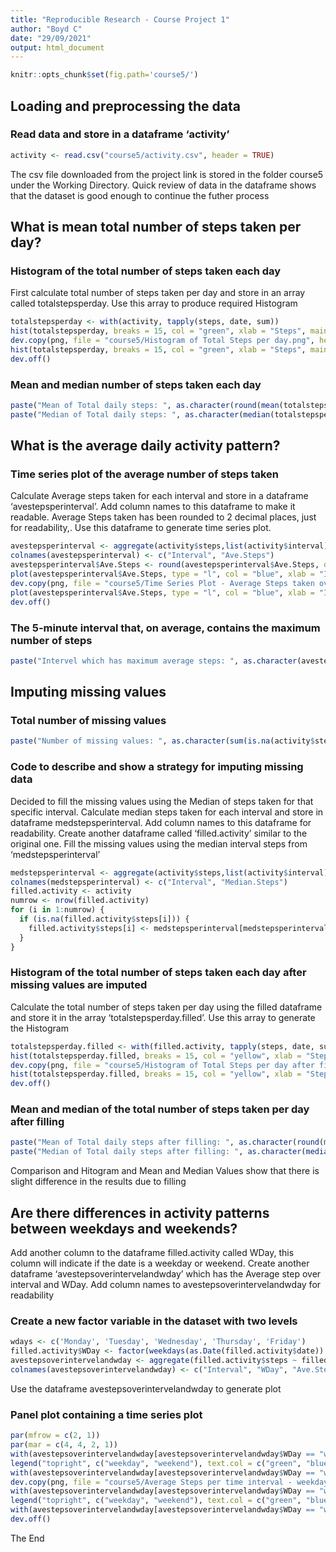 ```yaml
---
title: "Reproducible Research - Course Project 1"
author: "Boyd C"
date: "29/09/2021"
output: html_document
---
```


```r
knitr::opts_chunk$set(fig.path='course5/')
```

## Loading and preprocessing the data

### Read data and store in a dataframe 'activity'

```r
activity <- read.csv("course5/activity.csv", header = TRUE)
```

The csv file downloaded from the project link is stored in the folder
course5 under the Working Directory.
Quick review of data in the dataframe shows that the dataset is 
good enough to continue the futher process

## What is mean total number of steps taken per day?

### Histogram of the total number of steps taken each day

First calculate total number of steps taken per day and store 
in an array called totalstepsperday. Use this array to produce
required Histogram

```r
totalstepsperday <- with(activity, tapply(steps, date, sum))
hist(totalstepsperday, breaks = 15, col = "green", xlab = "Steps", main = "Histogram of Total Steps per day")
dev.copy(png, file = "course5/Histogram of Total Steps per day.png", height = 720, width = 720)
hist(totalstepsperday, breaks = 15, col = "green", xlab = "Steps", main = "Histogram of Total Steps per day")
dev.off()

```

### Mean and median number of steps taken each day

```r
paste("Mean of Total daily steps: ", as.character(round(mean(totalstepsperday, na.rm = T), digits = 2)))
paste("Median of Total daily steps: ", as.character(median(totalstepsperday, na.rm = T)))
```

## What is the average daily activity pattern?

### Time series plot of the average number of steps taken

Calculate Average steps taken for each interval and store in a dataframe 'avestepsperinterval'. Add column names to this dataframe to make it readable. Average Steps taken has been rounded to 2 decimal places, just for readability,. Use this dataframe to generate time series plot.

```r
avestepsperinterval <- aggregate(activity$steps,list(activity$interval), FUN=mean, na.rm = T)
colnames(avestepsperinterval) <- c("Interval", "Ave.Steps")
avestepsperinterval$Ave.Steps <- round(avestepsperinterval$Ave.Steps, digits = 2)
plot(avestepsperinterval$Ave.Steps, type = "l", col = "blue", xlab = "Interval", ylab = "Average Steps", main = "Plot depicting Average Steps taken over Interval", lwd = 2)
dev.copy(png, file = "course5/Time Series Plot - Average Steps taken over Interval.png", height = 720, width = 720)
plot(avestepsperinterval$Ave.Steps, type = "l", col = "blue", xlab = "Interval", ylab = "Average Steps", main = "Plot depicting Average Steps taken over Interval", lwd = 2)
dev.off()
```

### The 5-minute interval that, on average, contains the maximum number of steps

```r
paste("Intervel which has maximum average steps: ", as.character(avestepsperinterval[avestepsperinterval[,2] == max(avestepsperinterval$Ave.Steps), 1]))
```

## Imputing missing values

### Total number of missing values

```r
paste("Number of missing values: ", as.character(sum(is.na(activity$steps))))
```

### Code to describe and show a strategy for imputing missing data

Decided to fill the missing values using the Median of steps taken for that specific interval. Calculate median steps taken for each interval and store in dataframe medstepsperinterval. Add column names to this dataframe for readability. Create another dataframe called 'filled.activity' similar to the original one. Fill the missing values using the median interval steps from 'medstepsperinterval'


```r
medstepsperinterval <- aggregate(activity$steps,list(activity$interval), FUN=median, na.rm = T)
colnames(medstepsperinterval) <- c("Interval", "Median.Steps")
filled.activity <- activity
numrow <- nrow(filled.activity)
for (i in 1:numrow) {
  if (is.na(filled.activity$steps[i])) {
    filled.activity$steps[i] <- medstepsperinterval[medstepsperinterval[,1] == filled.activity$interval[i],2]
  }
}
```

### Histogram of the total number of steps taken each day after missing values are imputed

Calculate the total number of steps taken per day using the filled dataframe and store it in the array 'totalstepsperday.filled'. Use this array to generate the Histogram

```r
totalstepsperday.filled <- with(filled.activity, tapply(steps, date, sum))
hist(totalstepsperday.filled, breaks = 15, col = "yellow", xlab = "Steps", main = "Histogram of Total Steps per day after filling")
dev.copy(png, file = "course5/Histogram of Total Steps per day after filling.png", height = 720, width = 720)
hist(totalstepsperday.filled, breaks = 15, col = "yellow", xlab = "Steps", main = "Histogram of Total Steps per day after filling")
dev.off()
```

### Mean and median of the total number of steps taken per day after filling

```r
paste("Mean of Total daily steps after filling: ", as.character(round(mean(totalstepsperday.filled, na.rm = T), digits = 2)))
paste("Median of Total daily steps after filling: ", as.character(median(totalstepsperday.filled, na.rm = T)))
```

Comparison and Hitogram and Mean and Median Values show that there is slight difference in the results due to filling

## Are there differences in activity patterns between weekdays and weekends?

Add another column to the dataframe filled.activity called WDay, this column will indicate if the date is a weekday or weekend. Create another dataframe 'avestepsoverintervelandwday' which has the Average step over interval and WDay. Add column names to avestepsoverintervelandwday for readability

### Create a new factor variable in the dataset with two levels

```r
wdays <- c('Monday', 'Tuesday', 'Wednesday', 'Thursday', 'Friday')
filled.activity$WDay <- factor(weekdays(as.Date(filled.activity$date)) %in% wdays, labels = c("weekday", "weekend"), levels = c(TRUE, FALSE))
avestepsoverintervelandwday <- aggregate(filled.activity$steps ~ filled.activity$interval + filled.activity$WDay, FUN=mean, na.rm = T)
colnames(avestepsoverintervelandwday) <- c("Interval", "WDay", "Ave.Steps")
```

Use the dataframe avestepsoverintervelandwday to generate plot

###  Panel plot containing a time series plot

```r
par(mfrow = c(2, 1))
par(mar = c(4, 4, 2, 1))
with(avestepsoverintervelandwday[avestepsoverintervelandwday$WDay == "weekday",], plot(Interval, Ave.Steps, col = "green", type = "l", lwd = 1.5, ylab = "Average Steps", main = "Average Steps per time interval: weekday vs weekend"))
legend("topright", c("weekday", "weekend"), text.col = c("green", "blue"))
with(avestepsoverintervelandwday[avestepsoverintervelandwday$WDay == "weekend",], plot(Interval, Ave.Steps, col = "blue", type = "l", lwd = 1.5, ylab = "Average Steps"))
dev.copy(png, file = "course5/Average Steps per time interval - weekday vs weekend.png", height = 720, width = 720)
with(avestepsoverintervelandwday[avestepsoverintervelandwday$WDay == "weekday",], plot(Interval, Ave.Steps, col = "green", type = "l", lwd = 1.5, ylab = "Average Steps", main = "Average Steps per time interval: weekday vs weekend"))
legend("topright", c("weekday", "weekend"), text.col = c("green", "blue"))
with(avestepsoverintervelandwday[avestepsoverintervelandwday$WDay == "weekend",], plot(Interval, Ave.Steps, col = "blue", type = "l", lwd = 1.5, ylab = "Average Steps"))
dev.off()
```

The End